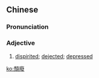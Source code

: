 {{also|颓废}}
==Chinese==
{{zh-forms|s=颓废}}

===Pronunciation===
{{zh-pron
|m=tuífèi
|c=teoi4 fai3
|mn=qz,xm:tôe-hòe/zz:tôe-hùi
|cat=a
}}

===Adjective===
{{zh-adj}}

# [[dispirited]]; [[dejected]]; [[depressed]]

[[ko:頹廢]]